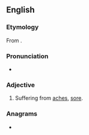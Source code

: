 ==English==

===Etymology===
From {{suffix|ache|y|lang=en}}.

===Pronunciation===
* {{IPA|/eɪ.ki/|lang=en}}

===Adjective===
{{en-adj|er}}

# Suffering from [[ache]]s, [[sore]].

===Anagrams===
* {{anagrams|en|Chay|chay}}